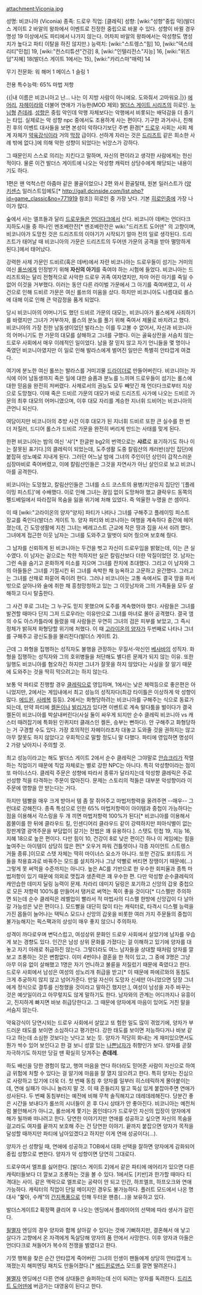 attachment:Viconia.jpg

성명: 비코니아 (Viconia)
종족: 드로우 
직업: [클레릭]
성향: [wiki:"성향"중립 악](발더스 게이트 2 바알의 왕좌에서 이벤트로 진정한 중립으로 바꿀 수 있다. 성향이 바뀔 경우 명성 19 이상에서도 파티에서 나가지 않는다. 어차피 바알의 왕좌에서는 악성향도 명성치가 높다고 파티 이탈을 하진 않지만.)
능력치: [wiki:"스트렝스"힘] 10, [wiki:"덱스테리티"민첩] 19, [wiki:"컨스티튜션"건강] 8, [wiki:"인텔리전스"지능] 16, [wiki:"위즈덤"지혜] 18(발더스 게이트 1에서는 15), [wiki:"카리스마"매력] 14 

무기 전문화: 
워 해머 1
메이스 1
슬링 1

전용 특수능력:
65% 마법 저항

{{|내 이름은 비코니아고 난... 나는 이 지방 사람이 아니에요. 도와줘서 고마워요.|}}
[[에어리]], [[자헤이라]]와 더불어 연애가 가능한(MOD 제외) [[발더스 게이트 시리즈]]의 히로인. [[누님]]형 [[츤데레]]. [[성향]]은 중립 악인데 악행 자체보다는 악행에서 비롯되는 배덕감을 더 즐기는 타입. 실제로는 악 성향 npc 중에서도 조용하게 사는 편이다. 기구한 과거사나, 친해진 후의 이벤트 대사들을 보면 본성이 악하다기보단 주변 환경[* [[드로우]] 사회는 사회 체계 자체가 [[약육강식]]이라 거의 [[막장]] 급이다. 선하게 자라는 것은 [[드리즈트]] 같은 희소한 사례 밖에 없다.]에 의해 악한 성향이 되었다는 뉘앙스가 강하다.

그 때문인지 스스로 의리는 지킨다고 말하며, 자신의 편이라고 생각한 사람에게는 헌신적이다. 물론 이건 발더스 게이트에 나오는 악성향 캐릭터 상당수에게 해당되는 내용이기도 하다.

1편은 왠 억척스런 아줌마 같은 몰골이었으나 2편 와서 환골탈태, 원본 일러스트가 ([[양키센스]] 일러스트임에도[* http://gall.dcinside.com/list.php?id=game_classic&no=771919 참조]) 히로인 중 가장 낫다. 기본 [[히로인]]중에 가장 나이가 많다. 
 
숲에서 사는 엘프들과 달리 [[드로우]]들은 [[언더다크]]에서 산다. 비코니아 데버는 언더다크 지하도시들 중 하나인 멘조베란잔[* 멘조베란잔은 wiki:"드리즈트 도어덴" 의 고향이며, 비코니아가 도망친 것은 드리즈트의 이야기가 시작되기 얼마 전의 일로 생각된다. 드리즈트가 태어날 때 비코니아의 가문은 드리즈트의 두어덴 가문의 공격을 받아 멸망하게 된다.]에서 태어났다.

강력한 사제 가문인 드비르(혹은 데버)에서 자란 비코니아는 드로우들이 섬기는 거미의 여신 [[롤쓰]]에게 인정받기 위해 '''자신의 아기'''를 죽여야 하는 시험에 들었다. 비코니아는 드리즈트와는 달리 전형적으로 사악한 드로우 귀족 여자였지만, 차마 어린 아기를 죽일 수 없어 이것을 거부했다. 이러는 동안 다른 라이벌 가문에서 그 아기를 죽여버렸고, 이 사건으로 인해 드비르 가문은 여신 롤쓰의 미움을 샀다. 하지만 비코니아도 나름대로 롤스에 대해 이로 인해 큰 악감정을 품게 되었다. 

당시 비코니아의 어머니기도 했던 드비르 가문의 대모는, 비코니아가 롤스에게 사죄하기를 바랬지만 그녀가 거부하자, 롤스의 분노를 풀기 위해 죽여서 제물로 바치려고 했다. 비코니아의 가장 친한 남동생이었던 발라스는 이를 두고볼 수 없어서, 자신과 비코니아의 어머니기도 한 가문의 대모를 살해하고 그녀를 구했다. 이는 골육상잔을 서슴치 않는 드로우 사회에서 매우 이례적인 일이었다. 남을 잘 믿지 않고 자기 언니들을 몇 명이나 죽였던 비코니아였지만 이 일로 인해 발라스에게 벌어진 일만은 특별히 안타깝게 여겼다.

여기에 분노한 여신 롤쓰는 발라스를 거미괴물 [[드라이더]]로 만들어버린다. 비코니아는 자식에 이어 남동생까지 죽은 일에 대한 슬픔과 분노를 느끼며 드로우들이 섬기는 롤스에 대한 믿음을 완전히 저버렸다. 사제로서의 권능도 모두 빼앗긴 채 언더다크로부터 지상으로 도망쳤다. 이때 죽은 드비르 가문의 대모가 바로 드리즈트 사가에 나오는 드비르 가문의 최후 대모의 어머니였으며, 이후 대모 자리를 계승한 지너휘 드비어는 비코니아의 큰언니 되신다. 

여담이지만 비코니아의 추방 사건 이후 대모가 된 지너휘 드비르 또한 큰 실수를 한 번 더 저질러, 드디어 롤스가 드비르 가문을 완전히 버리게 만드는 사태를 맞게 된다. 

한편 비코니아는 밤의 여신 '샤'[* 한글판 bg2의 번역으로는 '''샤르'''로 표기하기도 하나 이는 잘못된 표기다.]의 클레릭이 되었는데, 도주생활 도중 칼림샨의 캐러반(상인 집단)에 붙잡혀 성노예로 지내게 된다. 그러던 어느날 밤에 그녀의 주인이던 상인이 갑작스러운 심장마비로 죽어버렸고, 이에 칼림샨인들은 그것을 자연사가 아닌 살인으로 보고 비코니아를 공격한다.

비코니아는 도망쳤고, 칼림샨인들은 그녀를 소드 코스트의 용병/치안유지 집단인 '[플레이밍 피스트]'에 수배했다. 이로 인해 그녀는 끊임 없이 도망쳐야 했고 클락우드 동쪽의 펠드베일에서 따라잡혀 목숨을 잃을 위기에 처해 있었다. 즉 억울한 누명을 쓴  셈이다. 

이 때 [wiki:"고라이온의 양자"양자] 파티가 나타나 그녀를 구해주고 플레이밍 피스트 장교를 죽인다(발더스 게이트 1). 양자 파티와 비코니아는 여행을 계속하다 중간에 헤어졌는데, 긴 도망생활에 지친 그녀는 베레고스트 근교에 작은 땅과 집을 사서 쉬려 했다. 그녀에게 접근한 이웃 남자는 그녀를 도와주고 말벗이 되어 줬으며 보호해 줬다.

그 남자를 신뢰하게 된 비코니아는 두건을 벗고 자신이 드로우임을 밝혔는데, 이는 큰 실수였다. 이 남자는 겉으로는 착한 척하지만 실은 칼림샨보다 더한 악질이었던 것. 남자는 그런 속을 숨기고 온화하게 미소를 지으며 그녀를 잔치에 초대했다. 그리고 이 남자와 그의 아들들은 그녀를 기절시킨 뒤 그녀를 속박한 채 능욕하고 고문하고 윤간했다. 그러고는 그녀를 산채로 파묻어 죽이려 한다. 그러나 비코니아는 고통 속에서도 결국 땅을 파서 밖으로 살아나와 술에 취한 채 흥청망청하고 있는 그 이웃남자와 그의 가족들을 모두 살해하고 다시 탈출한다. 

그 사건 후로 그녀는 그 누구도 믿지 못했으며 도주를 계속했어야 했다. 사람들은 그녀를 발견할 때마다 단지 그저 드로우라는 이유만으로 그녀를 마녀로 몰아 공격했다. 결국 앰의 수도 아스카틀라에 들렸을 때 사람들은 우연히 그녀의 검은 피부를 보았고, 그 즉시 정체가 밝혀져 화형당할 위기에 처했다. 이 때 [[고라이온의 양자]]가 두번째로 나타나 그녀를 구해주고 광신도들을 물리친다(발더스 게이트 2).

근데 그 화형을 집행하는 성직자도 불행을 관장하는 무질서-악신인 [[베샤바]]의 성직자. 화형을 집행하는 성직자와 그의 호위병들을 처단해도 별다른 문제가 되지 않는 이유. 또한 일행도 비코니아를 혐오하긴 하지만 그녀가 잘못을 하지 않았다는 사실을 잘 알기 때문에 도와주는 것을 딱히 막으려고는 하지 않는다. 

보통 악 파티로 진행할 경우 [[클레릭]]으로 영입하며, 1에서는 낮은 체력등으로 좋은편은 아니었지만, 2에서는 게임내에서 최고 성능의 성직자다(최강 타이틀은 이상하게 악 성향이 많다. [[에드윈]], [[사레복]] 등등). 2에서는 화형당하려는 비코니아를 구해주는 식으로 동료가 되는데, 만약 파티에 [[켈돈]]이나 [[발리거]]가 있다면 이벤트로 계속 말다툼을 벌이다가 결국 켈돈이 비코니아를 박살내버린다(사실 둘이 싸우게 되지만 순수 클레릭 비코니아 vs 캐스터 때려잡기에 특화된 인퀴지터 클래스인 켈돈, 승부는 뻔하다). 안 구해주고 화형당하는 거 구경할 수도 있다. 가장 호의적인 자헤이라조차 대놓고 도와줄 것을 권하지는 않고 아무 잘못도 하지 않았다고 우회적으로 말할 정도니 말 다했다. 파티에 영입하면 명성이 2 가량 낮아지니 주의할 것.

최고 성능이라고는 해도 발더스 게이트 2에서 순수 클레릭은 그야말로 [[안습]][[크리]]가 작렬하는 직업이기 때문에 직업 자체로는 별로 강한 NPC는 아니다. 특히 악성향이라는 점이 또 마이너스다. 클레릭 주문은 성향에 따라서 종류가 달라지는데 악성향 클레릭은 주로 선성향 적을 타격하는 주문이 많아진다. 문제는 스토리의 적들은 대부분 악성향이라 이 주문에 영향을 안 받는다는 거다. 

하지만 템빨을 매우 크게 받아서 템 좀 잘 쥐어주고 마법저항력을 올려주면 --매우-- 그런대로 강해진다. 종족 특성으로 인한 65% 마법저항력이 아이템과 중첩이 가능하다는 점을 이용해서 각스링을 두 개 끼면 마법저항력 100%가 된다[* 비코니아를 이용해서 몹몰이를 한 뒤에 클라우드 킬, 인센디어리 클라우드 같이 강력하지만 피아식별이 없는 장판계열 광역주문을 부담없이 갈기는 전법은 꽤 유용하다.]. 스탯도 민첩 19, 지능 16, 지혜 18으로 높은 편이다. 다만 힘이 10, 건강이 8로 낮은 편이긴 하나 이 게임에는 힘을 높여주는 아이템이 상당히 많은 편[* 오우거 파워 건틀렛이나 각종 자이언트 스트렝스 거들 종류.]이므로 스텟 자체는 딱히 마이너스 요소가 아니다. 또한 건강도 포티튜드 거들을 착용효과로 바꿔주는 모드를 설치하거나 그냥 약빨로 버티면 장땡이기 때문에(…) 그렇게 못 써먹을 수준까지는 아니다. 높은 AC를 기반으로 한 우수한 회피율과 종특 마법저항이 있기 때문에 의외로 맷집과 생존력은 꽤 우수한 편. 다만 악성향 순수클레릭의 캐안습한 데미지 딜링 능력이 문제. 차라리 데미지 딜링은 포기하고 신앙의 갑옷 중첩으로 모든 저항력 100%를 만들어서 탱커로 써먹는 쪽이 좋을 것이다[* 디스펠만 주의하면 되는데 순수 클레릭은 레벨업이 빨라서 적 마법사의 디스펠 한방에 신앙갑이 다 날아갈 가능성은 낮은 편이다.]. 모드빨을 대단히 많이 타는 캐릭터로, 타격시 디스펠 능력을 가진 몹들이 늘어나는 택틱스 모드나 신앙의 갑옷을 비롯한 여러 가지 주문들의 중첩이 불가능해지는 픽스팩과의 상성이 매우 좋지 않으니 주의하자.

성격이 까다로우며 변덕스럽고, 여성상위 문화인 드로우 사회에서 살았기에 남자를 우습게 보는 경향도 있다. 인간은 남성 상위 문화를 가졌다는 걸 이해하고 있기에 양자를 대놓고 자기 아래로 취급하진 않는다. 그렇더라도 여느 남자들을 상대할 때처럼 양자를 깔보고 조롱하는 것은 변함없다. 이미 4번이나 결혼을 한 적이 있고, 그 중에 3명은 그냥 아무 이유 없이 살해했고 1명은 자기 언니하고 불륜을 저질렀기 때문에 죽였다고 한다. 드로우 사회에서 남성은 여성의 성노리개 취급을 받고[* 이 때문에 파에르와의 동침도 크게 추궁하지 않지 않고 넘어가준다. 만일 자신이 도망자 신세만 아니었으면 당장 그녀에게 정식으로 결투를 신청했을 것이라고 말하긴 했지만.], 여성이 남성을 자주 바꾸는 것은 예삿일이라고 아무렇지도 않게 말하기도 한다. 남자와의 관계는 어디까지나 유흥이고, 진지하게 빠지면 바보 취급당한다고. 그 때문에 양자에게 마음이 있어도 거친 말을 서슴지 않는다.

약육강식이 당연시되는 드로우 사회에서 살았고 또 험한 일도 많이 겪었기에, 양자가 부드러운 태도를 보이면 소심하다고 평가한다. 강한 태도를 보이면 저능하다거나 바보 같다고 하는데 소심한 것보다는 낫다고 보는 듯. 양자가 적당히 화내는 게 재미있으면서도 뭔가 싹수 있어 보인다고 한 걸 보니 성깔 있는 [[나쁜남자]]가 취향인가 보다. 양자를 곧잘 자극하기도 하지만 당길 땐 확실히 당겨주는 '''츤데레'''.

하도 배신을 당한 경험이 많고, 행여 마음을 연다 하더라도 믿어준 사람이 자신으로 하여금 위험에 처할 수 있다는 걸 알기에 마음을 잘 열지 않으려고 한다. 특히 양자는 진심으로 사랑하고 있기에 더욱 더. 첫 번째 동침 후 양자를 일부러 히스테릭하게 몰아붙이는데, 연애 실패가 아니니 놀라지 말 것. 이 때 흔들리지 말고 뚝심 있게 붙잡아주면 연애가 성사된다. 두 번째 동침부터는 예전에 비해 무척 솔직해지고 데레데레해진다. 당분간 좋은 시간을 보내다가 롤쓰의 시녀들이 온 후 다시 상태가 안 좋아진다. 비코니아는 예전처럼 불안해서가 아니고, 롤쓰에게 쫓기는 몸인데다가 드로우인 자신의 입장이 양자에게 해가 될까봐 떠나려고 한다. 당연한 이야기지만 연애를 성공하고 싶으면 자신의 목숨을 걸고라도 여자를 끝까지 보호해 주는 건 당연한 이야기. 끝까지 붙잡으면 양자가 목적을 달성할 때까지만 파티에 남아있겠다고 하지만 이게 연애 성공이다(…).

양자가 선 성향일 때, 연애에 성공하고 TOB에서 대화 선택을 잘하면 양자에게 감화되어 중립 성향으로 변한다. 양자가 악 성향이면 당연히 그대로다.

드로우여서 엘프를 싫어한다. [발더스 게이트 2]에서 같은 파티에 에어리가 있으면 다른 캐릭터들보다 더 깔보고 조롱하는 것을 볼 수 있다. 1에서도 [키반]과 한가할 때마다 티격대는 사이. 같은 맥락으로 엘프로는 공략이 안 되고 인간, 하프엘프, 하프오크와 연애 가능하다. 캐릭터의 직업이 단일 메이지인 경우도 불가능하다.
플러트 모드에서 나온 명대사 "핥아, 수캐"의 [[간지폭풍]]으로 인해 두터운 팬층(…)을 보유하고 있다.

발더스게이트2 확장팩 클리어 후 나오는 엔딩에서 플레이어의 선택에 따라 생사가 갈린다.

[[필멸자]] 엔딩의 경우 양자와 함께 살아갈 수 있다는 것에 기뻐하지만, 결혼해서 애 낳고 살다가 고향에서 온 자객에게 독살당해 양자의 품 안에서 사망한다. 이후 양자과 아들은 언더다크로 쳐들어가 복수의 전쟁을 벌였다고 한다.

기껏 행복을 찾은 순간 안타깝게 죽어버린 그녀의 인생이 팬들에게 상당히 안타깝게 느껴졌는지 해피엔딩 패치도 만들어졌다.[* [[에드윈]]로맨스 모드를 깔면 딸려온다.]

[[불멸자]] 엔딩에선 다른 연애 상대들은 슬퍼하는데 신이 되려는 양자를 독려한다. [[드리즈트 도어덴]]에 버금가는 대영웅이 된다고 한다.
